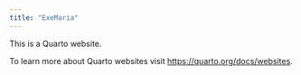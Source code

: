 ```yaml
---
title: "ExeMaria"
---
```


This is a Quarto website.

To learn more about Quarto websites visit <https://quarto.org/docs/websites>.
